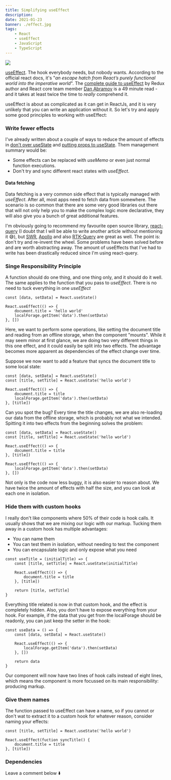 ```yaml
---
title: Simplifying useEffect
description:
date: 2021-01-23
banner: ./effect.jpg
tags:
    - React
    - useEffect
    - JavaScript
    - TypeScript
---
```



<img src="./effect.jpg" />

<Attribution name="Christopher Burns" url="https://unsplash.com/@christopher__burns" />

[useEffect](https://reactjs.org/docs/hooks-reference.html#useeffect). The hook everybody needs, but nobody wants. According to the official react docs, it's "_an escape hatch from React’s purely functional world into the imperative world_". The [complete guide to useEffect](https://overreacted.io/a-complete-guide-to-useeffect/) by Redux author and React core team member [Dan Abramov](https://twitter.com/dan_abramov) is a 49 minute read - and it takes at least twice the time to _really_ comprehend it.

useEffect is about as complicated as it can get in ReactJs, and it is very unlikely that you can write an application without it. So let's try and apply some good principles to working with useEffect:

### Write fewer effects

I've already written about a couple of ways to reduce the amount of effects in [don't over useState](./dont-over-use-state) and [putting props to useState](./putting-props-to-use-state). Them management summary would be:

-   Some effects can be replaced with _useMemo_ or even just normal function executions.
-   Don't try and sync different react states with _useEffect_.

#### Data fetching

Data fetching is a very common side effect that is typically managed with _useEffect_. After all, most apps need to fetch data from somewhere. The scenario is so common that there are some very good libraries out there that will not only help you to make the complex logic more declarative, they will also give you a bunch of great additional features.

I'm obviously going to recommend my favourite open source library, [react-query](https://react-query.tanstack.com/) (I doubt that I will be able to write another article without mentioning it 😅), but [SWR](https://swr.vercel.app/), [Apollo](https://apollographql.com/client) and also [RTK-Query](https://rtk-query-docs.netlify.app/) are great as well. The point is: don't try and re-invent the wheel. Some problems have been solved before and are worth abstracting away. The amount of useEffects that I've had to write has been drastically reduced since I'm using react-query.

### Singe Responsibility Principle

A function should do one thing, and one thing only, and it should do it well. The same applies to the function that you pass to _useEffect_. There is no need to tuck everything in one _useEffect_

```js:title=one-effect-two-responsibilities
const [data, setData] = React.useState()

React.useEffect(() => {
    document.title = 'hello world'
    localForage.getItem('data').then(setData)
}, [])
```

Here, we want to perform some operations, like setting the document title and reading from an offline storage, when the component "mounts". While it may seem minor at first glance, we are doing two very different things in this one effect, and it could easily be split into two effects. The advantage becomes more apparent as dependencies of the effect change over time.

Suppose we now want to add a feature that syncs the document title to some local state:

```js:title=sync-title {2,5,7}
const [data, setData] = React.useState()
const [title, setTitle] = React.useState('hello world')

React.useEffect(() => {
    document.title = title
    localForage.getItem('data').then(setData)
}, [title])
```

Can you spot the bug? Every time the title changes, we are also re-loading our data from the offline storage, which is probably not what we intended. Spitting it into two effects from the beginning solves the problem:

```js:title=single-responsibility
const [data, setData] = React.useState()
const [title, setTitle] = React.useState('hello world')

React.useEffect(() => {
    document.title = title
}, [title])

React.useEffect(() => {
    localForage.getItem('data').then(setData)
}, [])
```

Not only is the code now less buggy, it is also easier to reason about. We have twice the amount of effects with half the size, and you can look at each one in isolation.

### Hide them with custom hooks

I really don't like components where 50% of their code is hook calls. It usually shows that we are mixing our logic with our markup. Tucking them away in a custom hook has multiple advantages:

-   You can name them
-   You can test them in isolation, without needing to test the component
-   You can encapsulate logic and only expose what you need

```js:title=useTitle
const useTitle = (initialTitle) => {
    const [title, setTitle] = React.useState(initialTitle)

    React.useEffect(() => {
        document.title = title
    }, [title])

    return [title, setTitle]
}
```

Everything title related is now in that custom hook, and the effect is completely hidden. Also, you don't have to expose everything from your hook. For example, if the data that you get from the localForage should be readonly, you can just keep the setter in the hook:

```js:title=readonly-useData
const useData = () => {
    const [data, setData] = React.useState()

    React.useEffect(() => {
        localForage.getItem('data').then(setData)
    }, [])

    return data
}
```

Our component will now have two lines of hook calls instead of eight lines, which means the component is more focussed on its main responsibility: producing markup.

### Give them names

The function passed to useEffect can have a name, so if you cannot or don't wat to extract it to a custom hook for whatever reason, consider naming your effects:

```js:title=named-effect
const [title, setTitle] = React.useState('hello world')

React.useEffect(fuction syncTitle() {
    document.title = title
}, [title])
```

### Dependencies

<Comments>Leave a comment below ⬇️</Comments>
